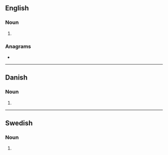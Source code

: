 {{also|Lasters|lästers}}
==English==

===Noun===
{{head|en|noun plural form}}

# {{plural of|laster|lang=en}}

===Anagrams===
* {{anagrams|en|artless|ratless|resalts|salters|slaters|strales|streals|tarsels}}

----

==Danish==

===Noun===
{{head|da|noun form|g=c}}

# {{genitive plural indefinite of|last|lang=da}}

----

==Swedish==

===Noun===
{{head|sv|noun form}}

# {{sv-noun-form-indef-gen-pl|last}}